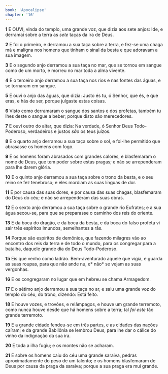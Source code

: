 ```yaml
---
book: 'Apocalipse'
chapter: '16'
---
```


**1** E OUVI, vinda do templo, uma grande voz, que dizia aos sete anjos: Ide, e derramai sobre a terra as _sete_ taças da ira de Deus.

**2** E foi o primeiro, e derramou a sua taça sobre a terra, e fez-se uma chaga má e maligna nos homens que tinham o sinal da besta e que adoravam a sua imagem.

**3** E o segundo anjo derramou a sua taça no mar, que se tornou em sangue como de um morto, e morreu no mar toda a alma vivente.

**4** E o terceiro anjo derramou a sua taça nos rios e nas fontes das águas, e se tornaram em sangue.

**5** E ouvi o anjo das águas, que dizia: Justo és tu, ó Senhor, que és, e que eras, e hás de ser, porque julgaste estas coisas.

**6** Visto como derramaram o sangue dos santos e dos profetas, também tu lhes deste o sangue a beber; porque disto são merecedores.

**7** E ouvi outro do altar, que dizia: Na verdade, ó Senhor Deus Todo-Poderoso, verdadeiros e justos _são_ os teus juízos.

**8** E o quarto anjo derramou a sua taça sobre o sol, e foi-lhe permitido que abrasasse os homens com fogo.

**9** E os homens foram abrasados com grandes calores, e blasfemaram o nome de Deus, que tem poder sobre estas pragas; e não se arrependeram para lhe darem glória.

**10** E o quinto anjo derramou a sua taça sobre o trono da besta, e o seu reino se fez tenebroso; e eles mordiam as suas línguas de dor.

**11** E por causa das suas dores, e por causa das suas chagas, blasfemaram do Deus do céu; e não se arrependeram das suas obras.

**12** E o sexto anjo derramou a sua taça sobre o grande rio Eufrates; e a sua água secou-se, para que se preparasse o caminho dos reis do oriente.

**13** E da boca do dragão, e da boca da besta, e da boca do falso profeta vi sair três espíritos imundos, semelhantes a rãs.

**14** Porque são espíritos de demônios, que fazendo milagres vão ao encontro dos reis da terra e de todo o mundo, para os congregar para a batalha, daquele grande dia do Deus Todo-Poderoso.

**15** Eis que venho como ladrão. Bem-aventurado aquele que vigia, e guarda as suas roupas, para que não ande nu, e* não* se vejam as suas vergonhas.

**16** E os congregaram no lugar que em hebreu se chama Armagedom.

**17** E o sétimo anjo derramou a sua taça no ar, e saiu uma grande voz do templo do céu, do trono, dizendo: Está feito.

**18** E houve vozes, e trovões, e relâmpagos, e houve um grande terremoto, como nunca houve desde que há homens sobre a terra; tal _foi este_ tão grande terremoto.

**19** E a grande cidade fendeu-se em três partes, e as cidades das nações caíram; e da grande Babilônia se lembrou Deus, para lhe dar o cálice do vinho da indignação da sua ira.

**20** E toda a ilha fugiu; e os montes não se acharam.

**21** E sobre os homens caiu do céu uma grande saraiva, pedras aproximadamente do peso de um talento; e os homens blasfemaram de Deus por causa da praga da saraiva; porque a sua praga era mui grande.
